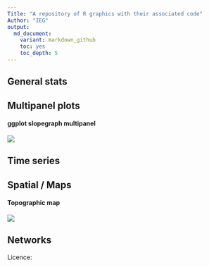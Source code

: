 ```yaml
---
Title: "A repository of R graphics with their associated code"
Author: "IEG"
output:
  md_document:
    variant: markdown_github
    toc: yes
    toc_depth: 5
---
```



## General stats




## Multipanel plots 

#### ggplot slopegraph multipanel
  [![](figures/slopegraph_multipanel.png)](http://github.com/Pakillo/R-figures/blob/master/Multipanel/slopegraph_multipanel.Rmd)



## Time series



## Spatial / Maps

#### Topographic map  
  [![](figures/topomap.png)](http://github.com/Pakillo/R-figures/blob/master/Spatial/topomap.Rmd)




## Networks




Licence: 

